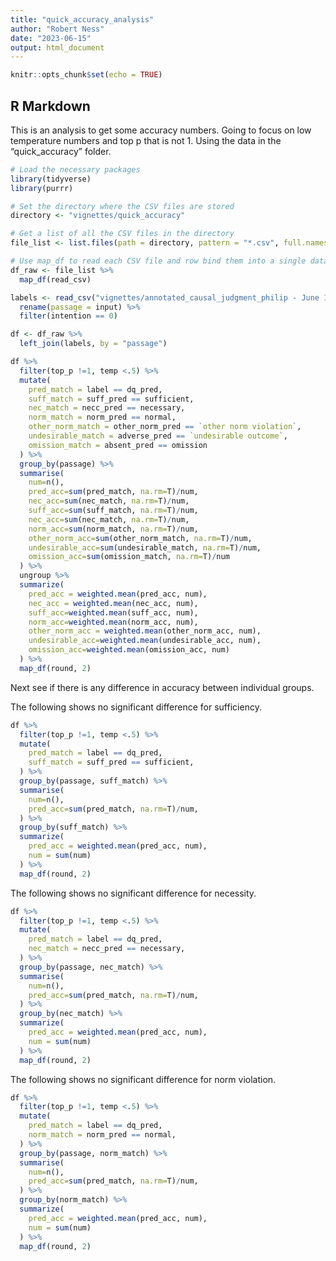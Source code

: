 ```yaml
---
title: "quick_accuracy_analysis"
author: "Robert Ness"
date: "2023-06-15"
output: html_document
---
```


```r
knitr::opts_chunk$set(echo = TRUE)
```

## R Markdown

This is an analysis to get some accuracy numbers.  Going to focus on low temperature numbers and top p that is not 1.  Using the data in the "quick_accuracy" folder.

```r
# Load the necessary packages
library(tidyverse)
library(purrr)

# Set the directory where the CSV files are stored
directory <- "vignettes/quick_accuracy"

# Get a list of all the CSV files in the directory
file_list <- list.files(path = directory, pattern = "*.csv", full.names = TRUE)

# Use map_df to read each CSV file and row bind them into a single dataframe
df_raw <- file_list %>% 
  map_df(read_csv)

labels <- read_csv("vignettes/annotated_causal_judgment_philip - June 15 2022.csv") %>%
  rename(passage = input) %>%
  filter(intention == 0)

df <- df_raw %>%
  left_join(labels, by = "passage")
```

```r
df %>%
  filter(top_p !=1, temp <.5) %>%
  mutate(
    pred_match = label == dq_pred,
    suff_match = suff_pred == sufficient,
    nec_match = necc_pred == necessary,
    norm_match = norm_pred == normal,
    other_norm_match = other_norm_pred == `other norm violation`,
    undesirable_match = adverse_pred == `undesirable outcome`,
    omission_match = absent_pred == omission
  ) %>%
  group_by(passage) %>%
  summarise(
    num=n(),
    pred_acc=sum(pred_match, na.rm=T)/num,
    nec_acc=sum(nec_match, na.rm=T)/num,
    suff_acc=sum(suff_match, na.rm=T)/num,
    nec_acc=sum(nec_match, na.rm=T)/num,
    norm_acc=sum(norm_match, na.rm=T)/num,
    other_norm_acc=sum(other_norm_match, na.rm=T)/num,
    undesirable_acc=sum(undesirable_match, na.rm=T)/num,
    omission_acc=sum(omission_match, na.rm=T)/num
  ) %>%
  ungroup %>%
  summarize(
    pred_acc = weighted.mean(pred_acc, num),
    nec_acc = weighted.mean(nec_acc, num),
    suff_acc=weighted.mean(suff_acc, num),
    norm_acc=weighted.mean(norm_acc, num),
    other_norm_acc = weighted.mean(other_norm_acc, num),
    undesirable_acc=weighted.mean(undesirable_acc, num),
    omission_acc=weighted.mean(omission_acc, num)
  ) %>%
  map_df(round, 2)
```
Next see if there is any difference in accuracy between individual groups.

The following shows no significant difference for sufficiency.

```r
df %>%
  filter(top_p !=1, temp <.5) %>%
  mutate(
    pred_match = label == dq_pred,
    suff_match = suff_pred == sufficient,
  ) %>%
  group_by(passage, suff_match) %>%
  summarise(
    num=n(),
    pred_acc=sum(pred_match, na.rm=T)/num,
  ) %>%
  group_by(suff_match) %>%
  summarize(
    pred_acc = weighted.mean(pred_acc, num),
    num = sum(num)
  ) %>%
  map_df(round, 2)
```
The following shows no significant difference for necessity.

```r
df %>%
  filter(top_p !=1, temp <.5) %>%
  mutate(
    pred_match = label == dq_pred,
    nec_match = necc_pred == necessary,
  ) %>%
  group_by(passage, nec_match) %>%
  summarise(
    num=n(),
    pred_acc=sum(pred_match, na.rm=T)/num,
  ) %>%
  group_by(nec_match) %>%
  summarize(
    pred_acc = weighted.mean(pred_acc, num),
    num = sum(num)
  ) %>%
  map_df(round, 2)
```

The following shows no significant difference for norm violation.

```r
df %>%
  filter(top_p !=1, temp <.5) %>%
  mutate(
    pred_match = label == dq_pred,
    norm_match = norm_pred == normal,
  ) %>%
  group_by(passage, norm_match) %>%
  summarise(
    num=n(),
    pred_acc=sum(pred_match, na.rm=T)/num,
  ) %>%
  group_by(norm_match) %>%
  summarize(
    pred_acc = weighted.mean(pred_acc, num),
    num = sum(num)
  ) %>%
  map_df(round, 2)
```
